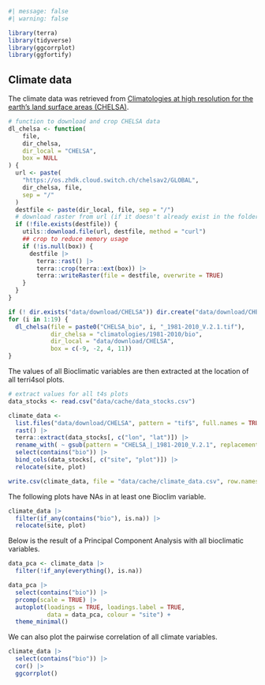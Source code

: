 ```r
#| message: false
#| warning: false

library(terra)
library(tidyverse)
library(ggcorrplot)
library(ggfortify)
```

## Climate data {.unnumbered}

The climate data was retrieved from [Climatologies at high resolution for the earth's land surface areas (CHELSA)](https://chelsa-climate.org/).

```r
# function to download and crop CHELSA data
dl_chelsa <- function(
    file,
    dir_chelsa,
    dir_local = "CHELSA",
    box = NULL
) {
  url <- paste(
    "https://os.zhdk.cloud.switch.ch/chelsav2/GLOBAL",
    dir_chelsa, file,
    sep = "/"
  )
  destfile <- paste(dir_local, file, sep = "/")
  # download raster from url (if it doesn't already exist in the folder)
  if (!file.exists(destfile)) {
    utils::download.file(url, destfile, method = "curl")
    ## crop to reduce memory usage
    if (!is.null(box)) {
      destfile |> 
        terra::rast() |> 
        terra::crop(terra::ext(box)) |> 
        terra::writeRaster(file = destfile, overwrite = TRUE) 
    }
  }
}

if (! dir.exists("data/download/CHELSA")) dir.create("data/download/CHELSA")
for (i in 1:19) {
  dl_chelsa(file = paste0("CHELSA_bio", i, "_1981-2010_V.2.1.tif"), 
            dir_chelsa = "climatologies/1981-2010/bio", 
            dir_local = "data/download/CHELSA",
            box = c(-9, -2, 4, 11))
}
```

The values of all Bioclimatic variables are then extracted at the location of all terri4sol plots.

```r
# extract values for all t4s plots
data_stocks <- read.csv("data/cache/data_stocks.csv")

climate_data <- 
  list.files("data/download/CHELSA", pattern = "tif$", full.names = TRUE) |> 
  rast() |> 
  terra::extract(data_stocks[, c("lon", "lat")]) |> 
  rename_with( ~ gsub(pattern = "CHELSA_|_1981-2010_V.2.1", replacement = "", x = .x)) |> 
  select(contains("bio")) |> 
  bind_cols(data_stocks[, c("site", "plot")]) |> 
  relocate(site, plot)

write.csv(climate_data, file = "data/cache/climate_data.csv", row.names = FALSE)
```

The following plots have NAs in at least one Bioclim variable.

```r
climate_data |> 
  filter(if_any(contains("bio"), is.na)) |> 
  relocate(site, plot)
```

Below is the result of a Principal Component Analysis with all bioclimatic variables.

```r
data_pca <- climate_data |> 
  filter(!if_any(everything(), is.na)) 

data_pca |> 
  select(contains("bio")) |> 
  prcomp(scale = TRUE) |> 
  autoplot(loadings = TRUE, loadings.label = TRUE, 
           data = data_pca, colour = "site") +
  theme_minimal()
```

We can also plot the pairwise correlation of all climate variables.

```r
climate_data |> 
  select(contains("bio")) |> 
  cor() |> 
  ggcorrplot()
```
